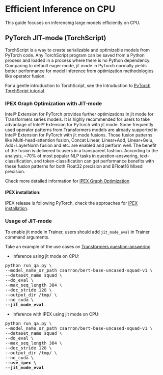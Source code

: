 <!--Copyright 2022 The HuggingFace Team. All rights reserved.

Licensed under the Apache License, Version 2.0 (the "License"); you may not use this file except in compliance with
the License. You may obtain a copy of the License at

http://www.apache.org/licenses/LICENSE-2.0

Unless required by applicable law or agreed to in writing, software distributed under the License is distributed on
an "AS IS" BASIS, WITHOUT WARRANTIES OR CONDITIONS OF ANY KIND, either express or implied. See the License for the
-->

# Efficient Inference on CPU

This guide focuses on inferencing large models efficiently on CPU.

## PyTorch JIT-mode (TorchScript)
TorchScript is a way to create serializable and optimizable models from PyTorch code. Any TorchScript program can be saved from a Python process and loaded in a process where there is no Python dependency.
Comparing to default eager mode, jit mode in PyTorch normally yields better performance for model inference from optimization methodologies like operator fusion.

For a gentle introduction to TorchScript, see the Introduction to [PyTorch TorchScript tutorial](https://pytorch.org/tutorials/beginner/Intro_to_TorchScript_tutorial.html#tracing-modules).

### IPEX Graph Optimization with JIT-mode
Intel® Extension for PyTorch provides further optimizations in jit mode for Transformers series models. It is highly recommended for users to take advantage of Intel® Extension for PyTorch with jit mode. Some frequently used operator patterns from Transformers models are already supported in Intel® Extension for PyTorch with jit mode fusions. Those fusion patterns like Multi-head-attention fusion, Concat Linear, Linear+Add, Linear+Gelu, Add+LayerNorm fusion and etc. are enabled and perform well. The benefit of the fusion is delivered to users in a transparent fashion. According to the analysis, ~70% of most popular NLP tasks in question-answering, text-classification, and token-classification can get performance benefits with these fusion patterns for both Float32 precision and BFloat16 Mixed precision.

Check more detailed information for [IPEX Graph Optimization](https://intel.github.io/intel-extension-for-pytorch/cpu/latest/tutorials/features/graph_optimization.html).

#### IPEX installation:

IPEX release is following PyTorch, check the approaches for [IPEX installation](https://intel.github.io/intel-extension-for-pytorch/).

### Usage of JIT-mode
To enable jit mode in Trainer, users should add `jit_mode_eval` in Trainer command arguments.

Take an example of the use cases on [Transformers question-answering](https://github.com/huggingface/transformers/tree/main/examples/pytorch/question-answering)


- Inference using jit mode on CPU:
<pre>python run_qa.py \
--model_name_or_path csarron/bert-base-uncased-squad-v1 \
--dataset_name squad \
--do_eval \
--max_seq_length 384 \
--doc_stride 128 \
--output_dir /tmp/ \
--no_cuda \
<b>--jit_mode_eval </b></pre> 

- Inference with IPEX using jit mode on CPU:
<pre>python run_qa.py \
--model_name_or_path csarron/bert-base-uncased-squad-v1 \
--dataset_name squad \
--do_eval \
--max_seq_length 384 \
--doc_stride 128 \
--output_dir /tmp/ \
--no_cuda \
<b>--use_ipex \</b>
<b>--jit_mode_eval</b></pre> 
